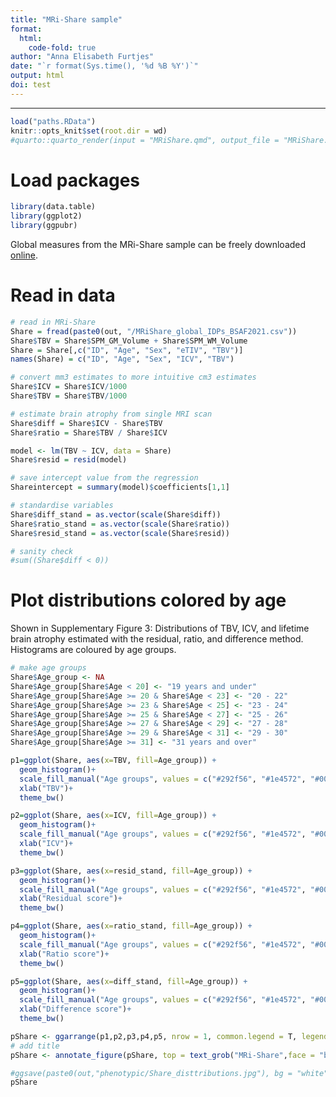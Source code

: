 ```yaml
---
title: "MRi-Share sample"
format: 
  html:
    code-fold: true
author: "Anna Elisabeth Furtjes"
date: "`r format(Sys.time(), '%d %B %Y')`"
output: html
doi: test
---
```


------------------------------------------------------------------------


```r
load("paths.RData")
knitr::opts_knit$set(root.dir = wd)
#quarto::quarto_render(input = "MRiShare.qmd", output_file = "MRiShare.html")
```

# Load packages
```r
library(data.table)
library(ggplot2)
library(ggpubr)
```

Global measures from the MRi-Share sample can be freely downloaded [online](https://datadryad.org/stash/dataset/doi:10.5061/dryad.q573n5tj2).


# Read in data

```r
# read in MRi-Share
Share = fread(paste0(out, "/MRiShare_global_IDPs_BSAF2021.csv"))
Share$TBV = Share$SPM_GM_Volume + Share$SPM_WM_Volume
Share = Share[,c("ID", "Age", "Sex", "eTIV", "TBV")]
names(Share) = c("ID", "Age", "Sex", "ICV", "TBV")

# convert mm3 estimates to more intuitive cm3 estimates
Share$ICV = Share$ICV/1000
Share$TBV = Share$TBV/1000

# estimate brain atrophy from single MRI scan
Share$diff = Share$ICV - Share$TBV
Share$ratio = Share$TBV / Share$ICV

model <- lm(TBV ~ ICV, data = Share)
Share$resid = resid(model)

# save intercept value from the regression
Shareintercept = summary(model)$coefficients[1,1]

# standardise variables
Share$diff_stand = as.vector(scale(Share$diff))
Share$ratio_stand = as.vector(scale(Share$ratio))
Share$resid_stand = as.vector(scale(Share$resid))

# sanity check
#sum((Share$diff < 0))
```


# Plot distributions colored by age

Shown in Supplementary Figure 3: Distributions of TBV, ICV, and lifetime brain atrophy estimated with the residual, ratio, and difference method. Histograms are coloured by age groups. 


```r
# make age groups
Share$Age_group <- NA
Share$Age_group[Share$Age < 20] <- "19 years and under"
Share$Age_group[Share$Age >= 20 & Share$Age < 23] <- "20 - 22"
Share$Age_group[Share$Age >= 23 & Share$Age < 25] <- "23 - 24"
Share$Age_group[Share$Age >= 25 & Share$Age < 27] <- "25 - 26"
Share$Age_group[Share$Age >= 27 & Share$Age < 29] <- "27 - 28"
Share$Age_group[Share$Age >= 29 & Share$Age < 31] <- "29 - 30"
Share$Age_group[Share$Age >= 31] <- "31 years and over"

p1=ggplot(Share, aes(x=TBV, fill=Age_group)) +
  geom_histogram()+
  scale_fill_manual("Age groups", values = c("#292f56", "#1e4572", "#005c8b", "#008ba0", "#00bca1","#69e882", "#acfa70"))+
  xlab("TBV")+
  theme_bw()

p2=ggplot(Share, aes(x=ICV, fill=Age_group)) +
  geom_histogram()+
  scale_fill_manual("Age groups", values = c("#292f56", "#1e4572", "#005c8b", "#008ba0", "#00bca1","#69e882", "#acfa70"))+
  xlab("ICV")+
  theme_bw()

p3=ggplot(Share, aes(x=resid_stand, fill=Age_group)) +
  geom_histogram()+
  scale_fill_manual("Age groups", values = c("#292f56", "#1e4572", "#005c8b", "#008ba0", "#00bca1","#69e882", "#acfa70"))+
  xlab("Residual score")+
  theme_bw()

p4=ggplot(Share, aes(x=ratio_stand, fill=Age_group)) +
  geom_histogram()+
  scale_fill_manual("Age groups", values = c("#292f56", "#1e4572", "#005c8b", "#008ba0", "#00bca1","#69e882", "#acfa70"))+
  xlab("Ratio score")+
  theme_bw()

p5=ggplot(Share, aes(x=diff_stand, fill=Age_group)) +
  geom_histogram()+
  scale_fill_manual("Age groups", values = c("#292f56", "#1e4572", "#005c8b", "#008ba0", "#00bca1","#69e882", "#acfa70"))+
  xlab("Difference score")+
  theme_bw()

pShare <- ggarrange(p1,p2,p3,p4,p5, nrow = 1, common.legend = T, legend = "bottom")
# add title
pShare <- annotate_figure(pShare, top = text_grob("MRi-Share",face = "bold", size = 14))

#ggsave(paste0(out,"phenotypic/Share_disttributions.jpg"), bg = "white",plot = pShare, width = 30, height = 10, units = "cm", dpi = 300)
pShare
```
